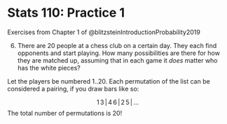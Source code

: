 # Stats 110: Practice 1

Exercises from Chapter 1 of @blitzsteinIntroductionProbability2019

::: {.callout-note}
6. There are 20 people at a chess club on a certain day. They each find opponents and start playing. How many possibilities are there for how they are matched up, assuming that in each game it _does_ matter who has the white pieces?
:::

Let the players be numbered $1..20$. Each permutation of the list can be considered a pairing, if you draw bars like so:

$$
1 \, 3 \, | \, 4 \, 6 \, | \, 2 \, 5  \,|\, ...
$$
The total number of permutations is $20!$